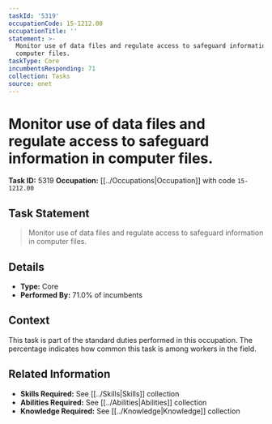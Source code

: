 ```yaml
---
taskId: '5319'
occupationCode: 15-1212.00
occupationTitle: ''
statement: >-
  Monitor use of data files and regulate access to safeguard information in
  computer files.
taskType: Core
incumbentsResponding: 71
collection: Tasks
source: onet
---
```

# Monitor use of data files and regulate access to safeguard information in computer files.

**Task ID:** 5319
**Occupation:** [[../Occupations|Occupation]] with code `15-1212.00`

## Task Statement

> Monitor use of data files and regulate access to safeguard information in computer files.

## Details

- **Type:** Core
- **Performed By:** 71.0% of incumbents

## Context

This task is part of the standard duties performed in this occupation. The percentage indicates how common this task is among workers in the field.

## Related Information

- **Skills Required:** See [[../Skills|Skills]] collection
- **Abilities Required:** See [[../Abilities|Abilities]] collection
- **Knowledge Required:** See [[../Knowledge|Knowledge]] collection
